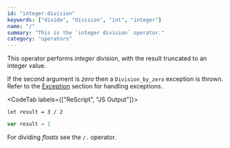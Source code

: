 ```yaml
---
id: "integer-division"
keywords: ["divide", "division", "int", "integer"]
name: "/"
summary: "This is the `integer division` operator."
category: "operators"
---
```


This operator performs _integer_ division, with the result truncated to an integer value.

If the second argument is _zero_ then a `Division_by_zero` exception is thrown. Refer to the [Exception](/docs/manual/latest/exception) section for handling exceptions.

<CodeTab labels={["ReScript", "JS Output"]}>

```res
let result = 3 / 2
```

```js
var result = 1
```

</CodeTab>

For dividing _floats_ see the `/.` operator.
